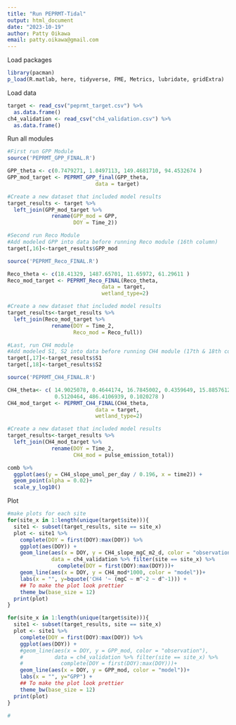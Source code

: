 ```yaml
---
title: "Run PEPRMT-Tidal"
output: html_document
date: "2023-10-19"
author: Patty Oikawa
email: patty.oikawa@gmail.com
---
```



Load packages

```r
library(pacman)
p_load(R.matlab, here, tidyverse, FME, Metrics, lubridate, gridExtra)
```

Load data

```r
target <- read_csv("peprmt_target.csv") %>%
  as.data.frame()
ch4_validation <- read_csv("ch4_validation.csv") %>%
  as.data.frame()
```

Run all modules

```r
#First run GPP Module
source('PEPRMT_GPP_FINAL.R')

GPP_theta <- c(0.7479271, 1.0497113, 149.4681710, 94.4532674 )
GPP_mod_target <- PEPRMT_GPP_final(GPP_theta,
                            data = target)

#Create a new dataset that included model results
target_results <- target %>%
  left_join(GPP_mod_target %>%
              rename(GPP_mod = GPP,
                     DOY = Time_2))

#Second run Reco Module
#Add modeled GPP into data before running Reco module (16th column)
target[,16]<-target_results$GPP_mod

source('PEPRMT_Reco_FINAL.R')

Reco_theta <- c(18.41329, 1487.65701, 11.65972, 61.29611 )
Reco_mod_target <- PEPRMT_Reco_FINAL(Reco_theta,
                              data = target,
                              wetland_type=2)

#Create a new dataset that included model results
target_results<-target_results %>%
  left_join(Reco_mod_target %>%
              rename(DOY = Time_2,
                     Reco_mod = Reco_full))

#Last, run CH4 module
#Add modeled S1, S2 into data before running CH4 module (17th & 18th columns)
target[,17]<-target_results$S1
target[,18]<-target_results$S2

source('PEPRMT_CH4_FINAL.R')

CH4_theta<- c( 14.9025078, 0.4644174, 16.7845002, 0.4359649, 15.8857612,
               0.5120464, 486.4106939, 0.1020278 )
CH4_mod_target <- PEPRMT_CH4_FINAL(CH4_theta,
                            data = target,
                            wetland_type=2)

#Create a new dataset that included model results
target_results<-target_results %>%
  left_join(CH4_mod_target %>%
              rename(DOY = Time_2,
                     CH4_mod = pulse_emission_total))

comb %>%
  ggplot(aes(y = CH4_slope_umol_per_day / 0.196, x = time2)) +
  geom_point(alpha = 0.02)+
  scale_y_log10()
```

Plot
```r
#make plots for each site
for(site_x in 1:length(unique(target$site))){
  site1 <- subset(target_results, site == site_x)
  plot <- site1 %>%
    complete(DOY = first(DOY):max(DOY)) %>%
    ggplot(aes(DOY)) +
    geom_line(aes(x = DOY, y = CH4_slope_mgC_m2_d, color = "observation"), 
              data = ch4_validation %>% filter(site == site_x) %>%
                complete(DOY = first(DOY):max(DOY)))+
    geom_line(aes(x = DOY, y = CH4_mod*1000, color = "model"))+
    labs(x = "", y=bquote('CH4 '~ (mgC ~ m^-2 ~ d^-1))) +
    ## To make the plot look prettier
    theme_bw(base_size = 12) 
  print(plot)
}

for(site_x in 1:length(unique(target$site))){
  site1 <- subset(target_results, site == site_x)
  plot <- site1 %>%
    complete(DOY = first(DOY):max(DOY)) %>%
    ggplot(aes(DOY)) +
    #geom_line(aes(x = DOY, y = GPP_mod, color = "observation"), 
    #          data = ch4_validation %>% filter(site == site_x) %>%
    #            complete(DOY = first(DOY):max(DOY)))+
    geom_line(aes(x = DOY, y = GPP_mod, color = "model"))+
    labs(x = "", y="GPP") +
    ## To make the plot look prettier
    theme_bw(base_size = 12) 
  print(plot)
}

# 
```

